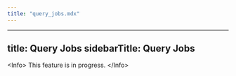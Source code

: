 ```yaml
---
title: "query_jobs.mdx"
---
```


---
title: Query Jobs
sidebarTitle: Query Jobs
---

&lt;Info&gt;
This feature is in progress.
&lt;/Info&gt;
